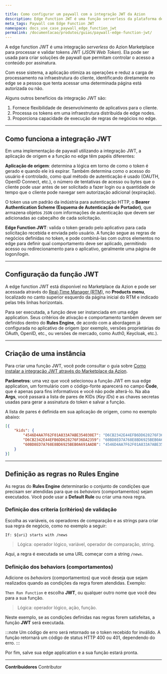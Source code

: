 ```yaml
---

title: Como configurar um paywall com a integração JWT da Azion
description: Edge Function JWT é uma função serverless da plataforma de Edge Computing da Azion para processamento e validação de tokens JWT.
meta_tags: Paywall com Edge Function JWT
namespace: docs_use_case_paywall_edge_function_jwt
permalink: /documentacao/produtos/guias/paywall-edge-function-jwt/
---
```


A edge function JWT é uma integração *serverless* do Azion Marketplace para processar e validar tokens JWT (*JSON Web Token*). Ela pode ser usada para criar soluções de paywall que permitam controlar o acesso a conteúdo por assinatura.

Com esse sistema, a aplicação otimiza as operações e reduz a carga de processamento na infraestrutura do cliente, identificando diretamente no edge se a pessoa que tenta acessar uma determinada página está autorizada ou não.

Alguns outros benefícios da integração JWT são:

1. Fornece flexibilidade de desenvolvimento de aplicativos para o cliente.
2. Processa os tokens em uma infraestrutura distribuída de edge nodes.
3. Proporciona capacidade de execução de regras de negócios no edge.

---

## Como funciona a integração JWT

Em uma implementação de paywall utilizando a integração JWT, a aplicação de origem e a função no edge têm papéis diferentes:

**Aplicação de origem**: determina a lógica em torno de como o token é gerado e quando ele irá expirar. Também determina como o acesso do usuário é controlado, como qual método de autenticação é usado (OAUTH, OpenID Connect, etc.), o número de tentativas de acesso ou bytes que o cliente pode usar antes de ser solicitado a fazer login ou a quantidade de tempo que o cliente pode navegar sem autorização adicional (expiração).

O token usa um padrão da indústria para autenticação HTTP, o **Bearer Authentication Scheme (Esquema de Autenticação de Portador)**, que armazena objetos `JSON` com informações de autenticação que devem ser adicionadas ao cabeçalho de cada solicitação.

**Edge ⁠Function JWT**: valida o token gerado pelo aplicativo para cada solicitação recebida e enviada pelo usuário. A função segue as regras de negócios definidas no token, e pode combiná-las com outros elementos no edge para definir qual comportamento deve ser aplicado, permitindo acesso ou redirecionamento para o aplicativo, geralmente uma página de logon/login.

---

## Configuração da função JWT

A edge function JWT está disponível no Marketplace da Azion e pode ser acessada através do [Real-Time Manager (RTM)](https://manager.azion.com/), no **Products menu**, localizado no canto superior esquerdo da página inicial do RTM e indicado pelas três linhas horizontais.

Para ser executada, a função deve ser instanciada em uma edge application. Seus critérios de ativação e comportamento também devem ser definidos dentro do **Rules Engine**, de acordo com a abordagem já configurada no aplicativo de origem (por exemplo, versões proprietárias do OAuth, OpenID, etc., ou versões de mercado, como Auth0, Keycloak, etc.).

---

## Criação de uma instância

Para criar uma função JWT, você pode consultar o guia sobre [Como instalar a integração JWT através do Marketplace da Azion](/pt-br/documentacao/produtos/guias/jwt/).

**Parâmetros**: uma vez que você selecionou a função JWT em sua edge application, um formulário com o código-fonte aparecerá no campo **Code**, que é apenas para fins informativos e você não pode alterá-lo. Na aba **Args**, você passará a lista de pares de KIDs (*Key IDs*) e as chaves secretas usadas para gerar a assinatura do token e salvar a função.

A lista de pares é definida em sua aplicação de origem, como no exemplo abaixo:

```json
[{
	"kids": {
    	"4546D4AA7F62F01A833A7ABE354030E7": "D6CB2342E44EFB6DD628276F36DA2359",
    	"D6CB2342E44EFB6DD628276F36DA2359": "60BD8ED7A768E8BD6925BEB0A691AADB",
    	"60BD8ED7A768E8BD6925BEB0A691AADB": "4546D4AA7F62F01A833A7ABE354030E7"
  	}
}]
```

---

## Definição as regras no Rules Engine

As regras do **Rules Engine** determinarão o conjunto de condições que precisam ser atendidas para que os *behaviors* (comportamentos) sejam executados. Você pode usar a **Default Rule** ou criar uma nova regra.

### Definição dos criteria (critérios) de validação

Escolha as variáveis, os operadores de comparação e as strings para criar sua regra de negócio, como no exemplo a seguir:

`If: ${uri} starts with /news`

> Lógica: operador lógico, variável, operador de comparação, string.

Aqui, a regra é executada se uma URL começar com a string `/news`.

### Definição dos behaviors (comportamentos)

Adicione os *behaviors* (comportamentos) que você deseja que sejam realizados quando as condições da regra forem atendidas. Exemplo:

`Then Run Function` e escolha **JWT**, ou qualquer outro nome que você deu para a sua função.

> Lógica: operador lógico, ação, função.

Neste exemplo, se as condições definidas nas regras forem satisfeitas, a função **JWT** será executada.

:::note
Um código de erro será retornado se o token recebido for inválido. A função retornará um código de status HTTP 400 ou 401, dependendo do erro.
:::

Por fim, salve sua edge application e a sua função estará pronta.




---


**Contribuidores** <ContributorList>Contributor</ContributorList>
